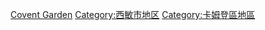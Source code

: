 {{Cat main}}
{{Commons category|Covent Garden}}

[[Category:倫敦地區|Covent Garden]]
[[Category:西敏市地区|Category:西敏市地区]]
[[Category:卡姆登區地區|Category:卡姆登區地區]]